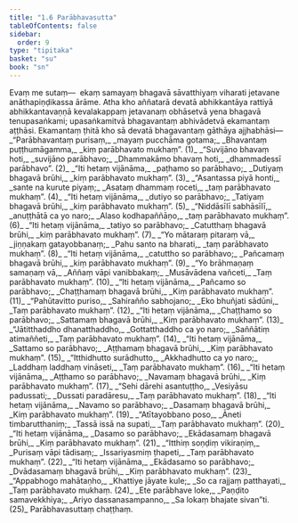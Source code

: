 ```yaml
---
title: "1.6 Parābhavasutta"
tableOfContents: false
sidebar:
  order: 9
type: "tipitaka"
basket: "su"
book: "sn"
---
```



<DynamicBreadcrumb />

<Paragraph number="106" book="sn">
Evaṃ me sutaṃ—  ekaṃ samayaṃ bhagavā sāvatthiyaṃ viharati jetavane anāthapiṇḍikassa ārāme. Atha kho aññatarā devatā abhikkantāya rattiyā abhikkantavaṇṇā kevalakappaṃ jetavanaṃ obhāsetvā yena bhagavā tenupasaṅkami; upasaṅkamitvā bhagavantaṃ abhivādetvā ekamantaṃ aṭṭhāsi. Ekamantaṃ ṭhitā kho sā devatā bhagavantaṃ gāthāya ajjhabhāsi—
</Paragraph>

<Division number="91" book="sn">

<Paragraph number="107" type="verses" book="sn">
_“Parābhavantaṃ purisaṃ,_  
_mayaṃ pucchāma gotama;_  
_Bhavantaṃ puṭṭhumāgamma,_  
_kiṃ parābhavato mukhaṃ”. (1)_  

</Paragraph>

</Division>
<Division number="92" book="sn">

<Paragraph number="108" type="verses" book="sn">
_“Suvijāno bhavaṃ hoti,_  
_suvijāno parābhavo;_  
_Dhammakāmo bhavaṃ hoti,_  
_dhammadessī parābhavo”. (2)_  

</Paragraph>

</Division>
<Division number="93" book="sn">

<Paragraph number="109" type="verses" book="sn">
_“Iti hetaṃ vijānāma,_  
_paṭhamo so parābhavo;_  
_Dutiyaṃ bhagavā brūhi,_  
_kiṃ parābhavato mukhaṃ”. (3)_  

</Paragraph>

</Division>
<Division number="94" book="sn">

<Paragraph number="110" type="verses" book="sn">
_“Asantassa piyā honti,_  
_sante na kurute piyaṃ;_  
_Asataṃ dhammaṃ roceti,_  
_taṃ parābhavato mukhaṃ”. (4)_  

</Paragraph>

</Division>
<Division number="95" book="sn">

<Paragraph number="111" type="verses" book="sn">
_“Iti hetaṃ vijānāma,_  
_dutiyo so parābhavo;_  
_Tatiyaṃ bhagavā brūhi,_  
_kiṃ parābhavato mukhaṃ”. (5)_  

</Paragraph>

</Division>
<Division number="96" book="sn">

<Paragraph number="112" type="verses" book="sn">
_“Niddāsīlī sabhāsīlī,_  
_anuṭṭhātā ca yo naro;_  
_Alaso kodhapaññāṇo,_  
_taṃ parābhavato mukhaṃ”. (6)_  

</Paragraph>

</Division>
<Division number="97" book="sn">

<Paragraph number="113" type="verses" book="sn">
_“Iti hetaṃ vijānāma,_  
_tatiyo so parābhavo;_  
_Catutthaṃ bhagavā brūhi,_  
_kiṃ parābhavato mukhaṃ”. (7)_  

</Paragraph>

</Division>
<Division number="98" book="sn">

<Paragraph number="114" type="verses" book="sn">
_“Yo mātaraṃ pitaraṃ vā,_  
_jiṇṇakaṃ gatayobbanaṃ;_  
_Pahu santo na bharati,_  
_taṃ parābhavato mukhaṃ”. (8)_  

</Paragraph>

</Division>
<Division number="99" book="sn">

<Paragraph number="115" type="verses" book="sn">
_“Iti hetaṃ vijānāma,_  
_catuttho so parābhavo;_  
_Pañcamaṃ bhagavā brūhi,_  
_kiṃ parābhavato mukhaṃ”. (9)_  

</Paragraph>

</Division>
<Division number="100" book="sn">

<Paragraph number="116" type="verses" book="sn">
_“Yo brāhmaṇaṃ samaṇaṃ vā,_  
_Aññaṃ vāpi vanibbakaṃ;_  
_Musāvādena vañceti,_  
_Taṃ parābhavato mukhaṃ”. (10)_  

</Paragraph>

</Division>
<Division number="101" book="sn">

<Paragraph number="117" type="verses" book="sn">
_“Iti hetaṃ vijānāma,_  
_Pañcamo so parābhavo;_  
_Chaṭṭhamaṃ bhagavā brūhi,_  
_Kiṃ parābhavato mukhaṃ”. (11)_  

</Paragraph>

</Division>
<Division number="102" book="sn">

<Paragraph number="118" type="verses" book="sn">
_“Pahūtavitto puriso,_  
_Sahirañño sabhojano;_  
_Eko bhuñjati sādūni,_  
_Taṃ parābhavato mukhaṃ”. (12)_  

</Paragraph>

</Division>
<Division number="103" book="sn">

<Paragraph number="119" type="verses" book="sn">
_“Iti hetaṃ vijānāma,_  
_Chaṭṭhamo so parābhavo;_  
_Sattamaṃ bhagavā brūhi,_  
_Kiṃ parābhavato mukhaṃ”. (13)_  

</Paragraph>

</Division>
<Division number="104" book="sn">

<Paragraph number="120" type="verses" book="sn">
_“Jātitthaddho dhanatthaddho,_  
_Gottatthaddho ca yo naro;_  
_Saññātiṃ atimaññeti,_  
_Taṃ parābhavato mukhaṃ”. (14)_  

</Paragraph>

</Division>
<Division number="105" book="sn">

<Paragraph number="121" type="verses" book="sn">
_“Iti hetaṃ vijānāma,_  
_Sattamo so parābhavo;_  
_Aṭṭhamaṃ bhagavā brūhi,_  
_Kiṃ parābhavato mukhaṃ”. (15)_  

</Paragraph>

</Division>
<Division number="106" book="sn">

<Paragraph number="122" type="verses" book="sn">
_“Itthidhutto surādhutto,_  
_Akkhadhutto ca yo naro;_  
_Laddhaṃ laddhaṃ vināseti,_  
_Taṃ parābhavato mukhaṃ”. (16)_  

</Paragraph>

</Division>
<Division number="107" book="sn">

<Paragraph number="123" type="verses" book="sn">
_“Iti hetaṃ vijānāma,_  
_Aṭṭhamo so parābhavo;_  
_Navamaṃ bhagavā brūhi,_  
_Kiṃ parābhavato mukhaṃ”. (17)_  

</Paragraph>

</Division>
<Division number="108" book="sn">

<Paragraph number="124" type="verses" book="sn">
_“Sehi dārehi asantuṭṭho,_  
_Vesiyāsu padussati;_  
_Dussati paradāresu,_  
_Taṃ parābhavato mukhaṃ”. (18)_  

</Paragraph>

</Division>
<Division number="109" book="sn">

<Paragraph number="125" type="verses" book="sn">
_“Iti hetaṃ vijānāma,_  
_Navamo so parābhavo;_  
_Dasamaṃ bhagavā brūhi,_  
_Kiṃ parābhavato mukhaṃ”. (19)_  

</Paragraph>

</Division>
<Division number="110" book="sn">

<Paragraph number="126" type="verses" book="sn">
_“Atītayobbano poso,_  
_Āneti timbarutthaniṃ;_  
_Tassā issā na supati,_  
_Taṃ parābhavato mukhaṃ”. (20)_  

</Paragraph>

</Division>
<Division number="111" book="sn">

<Paragraph number="127" type="verses" book="sn">
_“Iti hetaṃ vijānāma,_  
_Dasamo so parābhavo;_  
_Ekādasamaṃ bhagavā brūhi,_  
_Kiṃ parābhavato mukhaṃ”. (21)_  

</Paragraph>

</Division>
<Division number="112" book="sn">

<Paragraph number="128" type="verses" book="sn">
_“Itthiṃ soṇḍiṃ vikiraṇiṃ,_  
_Purisaṃ vāpi tādisaṃ;_  
_Issariyasmiṃ ṭhapeti,_  
_Taṃ parābhavato mukhaṃ”. (22)_  

</Paragraph>

</Division>
<Division number="113" book="sn">

<Paragraph number="129" type="verses" book="sn">
_“Iti hetaṃ vijānāma,_  
_Ekādasamo so parābhavo;_  
_Dvādasamaṃ bhagavā brūhi,_  
_Kiṃ parābhavato mukhaṃ”. (23)_  

</Paragraph>

</Division>
<Division number="114" book="sn">

<Paragraph number="130" type="verses" book="sn">
_“Appabhogo mahātaṇho,_  
_Khattiye jāyate kule;_  
_So ca rajjaṃ patthayati,_  
_Taṃ parābhavato mukhaṃ. (24)_  

</Paragraph>

</Division>
<Division number="115" book="sn">

<Paragraph number="131" type="verses" book="sn">
_Ete parābhave loke,_  
_Paṇḍito samavekkhiya;_  
_Ariyo dassanasampanno,_  
_Sa lokaṃ bhajate sivan”ti. (25)_  


</Paragraph>
</Division>

<Paragraph number="132" type="center" book="sn">
Parābhavasuttaṃ chaṭṭhaṃ.
</Paragraph>